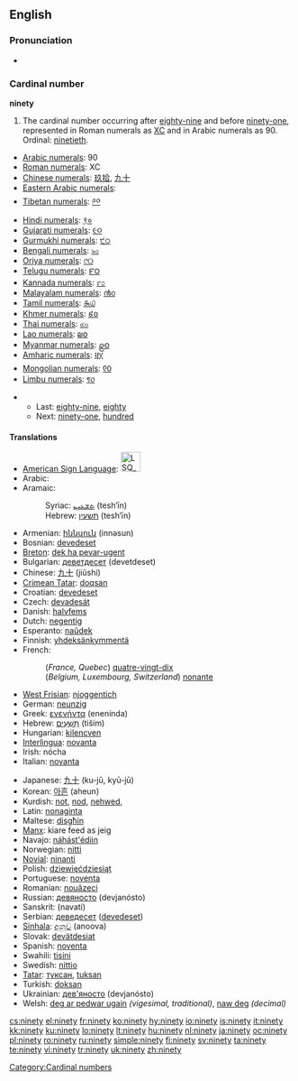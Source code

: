==English==

===Pronunciation===
* {{audio|en-us-ninety.ogg|Audio (US)}}

===Cardinal number===
'''ninety'''

# The cardinal number occurring after [[eighty-nine]] and before [[ninety-one]], represented in Roman numerals as [[XC]] and in Arabic numerals as 90. Ordinal: [[ninetieth]].
* [[w:Arabic numerals|Arabic numerals]]: 90
* [[w:Roman numerals|Roman numerals]]: XC
* [[w:Chinese numerals|Chinese numerals]]: [[玖拾]], [[九十]]
* [[w:Eastern Arabic numerals|Eastern Arabic numerals]]: {{Arab|[[٩٠]]}}
* [[w:Indian numerals|Tibetan numerals]]: [[༩༠]]
* [[w:Indian numerals|Hindi numerals]]: [[९०]]
* [[w:Indian numerals|Gujarati numerals]]: [[૯૦]]
* [[w:Indian numerals|Gurmukhi numerals]]: [[੯੦]]
* [[w:Indian numerals|Bengali numerals]]: [[৯০]]
* [[w:Indian numerals|Oriya numerals]]: [[୯୦]]
* [[w:Indian numerals|Telugu numerals]]: [[౯౦]]
* [[w:Indian numerals|Kannada numerals]]: [[೯೦]]
* [[w:Indian numerals|Malayalam numerals]]: [[൯൦]]
* [[w:Indian numerals|Tamil numerals]]: [[௯௰]]
* [[w:Khmer script|Khmer numerals]]: [[៩០]]
* [[w:Thai numerals|Thai numerals]]: [[๙๐]]
* [[w:Lao alphabet|Lao numerals]]: [[໙໐]]
* [[w:Burmese alphabet|Myanmar numerals]]: [[၉၀]]
* [[w:Amharic language|Amharic numerals]]: [[፱፲]]
* [[w:Mongolian alphabet|Mongolian numerals]]: [[᠙᠐]]
* [[w:Limbu language|Limbu numerals]]: [[᥏᥆]]

** Last: [[eighty-nine]], [[eighty]]
** Next: [[ninety-one]], [[hundred]]

====Translations====
{{top}}
* [[American Sign Language]]: [[Image:LSQ 90.jpg|35px]]
* Arabic: {{Arab|[[تسعين]]}} {{unicode|(tísʕé:n)}}
* Aramaic:
*: Syriac: [[ܬܫܥܝܢ]] (tesh‘īn) {{c}}
*: Hebrew: [[תשעין]] (tesh‘īn) {{c}}
* Armenian: [[իննսուն]] (innəsun)
* Bosnian: [[devedeset]]
* [[Breton]]: [[dek ha pevar-ugent]]
* Bulgarian: [[деветдесет]] (devetdeset)
* Chinese: [[九十]] (jiǔshí)
* [[Crimean Tatar]]: [[doqsan]]
* Croatian: [[devedeset]]
* Czech: [[devadesát]]
* Danish: [[halvfems]]
* Dutch: [[negentig]] {{f}}
* Esperanto: [[naŭdek]]
* Finnish: [[yhdeksänkymmentä]]
* French:
*: (''France, Quebec'') [[quatre-vingt-dix]]
*: (''Belgium, Luxembourg, Switzerland'') [[nonante]]
* [[West Frisian]]: [[njoggentich]]
* German: [[neunzig]] {{f}}
* Greek: [[ενενήντα]] (enenínda)
* Hebrew: [[תשעים|תִּשְׁעִים]] (tiším) {{m|f}}
* Hungarian: [[kilencven]]
* [[Interlingua]]: [[novanta]]
* Irish: nócha
* Italian: [[novanta]]
{{mid}}
* Japanese: [[九十]] (ku-jū, kyū-jū)
* Korean: [[아흔]] (aheun)
* Kurdish: [[not]], [[nod]], [[nehwed]], {{KUchar|[[نه‌وه‌ت]]}}
* Latin: [[nonaginta]]
* Maltese: [[disgħin]]
* [[Manx]]: kiare feed as jeig
* Navajo: [[náhást'édiin]]
* Norwegian: [[nitti]]
* [[Novial]]: [[ninanti]]
* Polish: [[dziewięćdziesiąt]]
* Portuguese: [[noventa]]
* Romanian: [[nouăzeci]]
* Russian: [[девяносто]] (devjanósto)
* Sanskrit: (navatí)
* Serbian: [[деведесет]] ([[devedeset]])
* [[Sinhala]]: [[අනූව]] (anoova)
* Slovak: [[devätdesiat]]
* Spanish: [[noventa]]
* Swahili: [[tisini]]
* Swedish: [[nittio]]
* [[Tatar]]: [[туксан#Tatar|туксан]], [[tuksan#Tatar|tuksan]]
* Turkish: [[doksan]]
* Ukrainian: [[дев'яносто]] (devjanósto)
* Welsh: [[deg ar pedwar ugain]] ''(vigesimal, traditional)'', [[naw deg]] ''(decimal)''
{{bottom}}

[[Category:Cardinal numbers]]

[[cs:ninety]]
[[el:ninety]]
[[fr:ninety]]
[[ko:ninety]]
[[hy:ninety]]
[[io:ninety]]
[[is:ninety]]
[[it:ninety]]
[[kk:ninety]]
[[ku:ninety]]
[[lo:ninety]]
[[lt:ninety]]
[[hu:ninety]]
[[nl:ninety]]
[[ja:ninety]]
[[oc:ninety]]
[[pl:ninety]]
[[ro:ninety]]
[[ru:ninety]]
[[simple:ninety]]
[[fi:ninety]]
[[sv:ninety]]
[[ta:ninety]]
[[te:ninety]]
[[vi:ninety]]
[[tr:ninety]]
[[uk:ninety]]
[[zh:ninety]]
